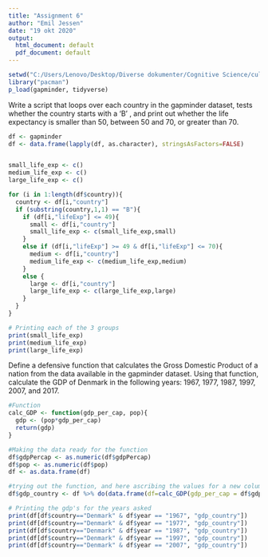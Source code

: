 ```yaml
---
title: "Assignment 6"
author: "Emil Jessen"
date: "19 okt 2020"
output:
  html_document: default
  pdf_document: default
---
```



```r
setwd("C:/Users/Lenovo/Desktop/Diverse dokumenter/Cognitive Science/cultural_data_science/assignment_6")
library("pacman")
p_load(gapminder, tidyverse)
```

Write a script that loops over each country in the gapminder dataset, tests whether the country starts with a ‘B’ , and print out whether the life expectancy is smaller than 50, between 50 and 70, or greater than 70.

```r
df <- gapminder
df <- data.frame(lapply(df, as.character), stringsAsFactors=FALSE)


small_life_exp <- c()
medium_life_exp <- c()
large_life_exp <- c()

for (i in 1:length(df$country)){
  country <- df[i,"country"]
  if (substring(country,1,1) == "B"){
    if (df[i,"lifeExp"] <= 49){
      small <- df[i,"country"]
      small_life_exp <- c(small_life_exp,small)
    }
    else if (df[i,"lifeExp"] >= 49 & df[i,"lifeExp"] <= 70){
      medium <- df[i,"country"]
      medium_life_exp <- c(medium_life_exp,medium)
    }
    else {
      large <- df[i,"country"]
      large_life_exp <- c(large_life_exp,large)
    }
  }
}

# Printing each of the 3 groups
print(small_life_exp)
print(medium_life_exp)
print(large_life_exp)
```

Define a defensive function that calculates the Gross Domestic Product of a nation from the data available in the gapminder dataset. Using that function, calculate the GDP of Denmark in the following years: 1967, 1977, 1987, 1997, 2007, and 2017.
```r
#Function
calc_GDP <- function(gdp_per_cap, pop){
  gdp <- (pop*gdp_per_cap)
  return(gdp)
}

#Making the data ready for the function
df$gdpPercap <- as.numeric(df$gdpPercap)
df$pop <- as.numeric(df$pop)
df <- as.data.frame(df)

#trying out the function, and here ascribing the values for a new column
df$gdp_country <- df %>% do(data.frame(df=calc_GDP(gdp_per_cap = df$gdpPercap, pop = df$pop)))

# Printing the gdp's for the years asked
print(df[df$country=="Denmark" & df$year == "1967", "gdp_country"])
print(df[df$country=="Denmark" & df$year == "1977", "gdp_country"])
print(df[df$country=="Denmark" & df$year == "1987", "gdp_country"])
print(df[df$country=="Denmark" & df$year == "1997", "gdp_country"])
print(df[df$country=="Denmark" & df$year == "2007", "gdp_country"])
```
